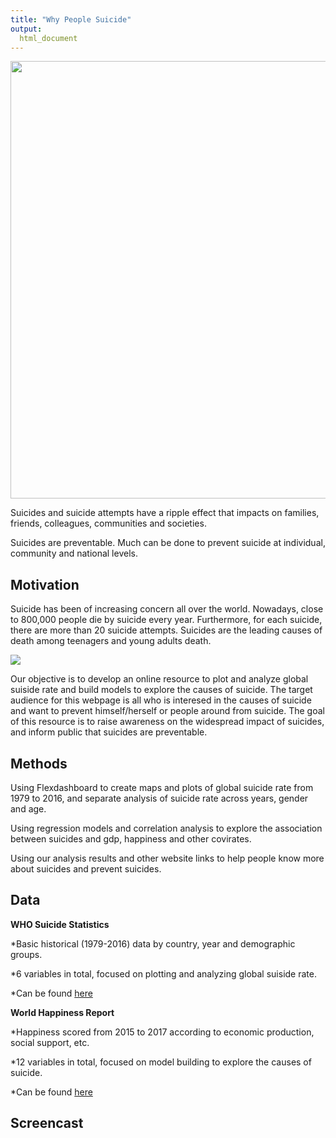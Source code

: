 ```yaml
---
title: "Why People Suicide"
output: 
  html_document
---
```


<center>

<img src="./image/do-not-give-up.jpg" width="700px" height="auto">

</center>

Suicides and suicide attempts have a ripple effect that impacts on families, friends, colleagues, communities and societies.

Suicides are preventable. Much can be done to prevent suicide at individual, community and national levels. 

## Motivation

Suicide has been of increasing concern all over the world. Nowadays, close to 800,000 people die by suicide every year. Furthermore, for each suicide, there are more than 20 suicide attempts. Suicides are the leading causes of death among teenagers and young adults death.

![](./image/top-three-causes.png)

Our objective is to develop an online resource to plot and analyze global suiside rate and build models to explore the causes of suicide. The target audience for this webpage is all who is interesed in the causes of suicide and want to prevent himself/herself or people around from suicide. The goal of this resource is to raise awareness on the widespread impact of suicides, and inform public that suicides are preventable.

## Methods

Using Flexdashboard to create maps and plots of global suicide rate from 1979 to 2016, and separate analysis of suicide rate across years, gender and age.

Using regression models and correlation analysis to explore the association between suicides and gdp, happiness and other covirates.

Using our analysis results and other website links to help people know more about suicides and prevent suicides.

## Data

**WHO Suicide Statistics**

*Basic historical (1979-2016) data by country, year and demographic groups.

*6 variables in total, focused on plotting and analyzing global suiside rate.

*Can be found [here](https://www.kaggle.com/szamil/who-suicide-statistics)

**World Happiness Report**

*Happiness scored from 2015 to 2017 according to economic production, social support, etc.

*12 variables in total, focused on model building to explore the causes of suicide.

*Can be found [here](https://www.kaggle.com/unsdsn/world-happiness)

## Screencast
